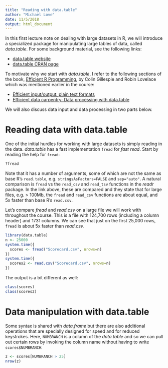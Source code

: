 ```yaml
---
title: "Reading with data.table"
author: "Michael Love"
date: 11/5/2018
output: html_document
---
```


In this first lecture note on dealing with large datasets in R, we
will introduce a specialized package for manipulating large tables of
data, called *data.table*. For some background material, see the
following links:

* [data.table website](https://github.com/Rdatatable/data.table/wiki)
* [data.table CRAN page](https://cran.r-project.org/web/packages/data.table/)

To motivate why we start with *data.table*, I refer to the following
sections of the book, 
[Efficient R Programming](https://csgillespie.github.io/efficientR), 
by Colin Gillespie and Robin Lovelace which was mentioned earlier in
the course:

* [Efficient input/output: plain text formats](https://csgillespie.github.io/efficientR/input-output.html#fread)
* [Efficient data carpentry: Data processing with data.table](https://csgillespie.github.io/efficientR/data-carpentry.html#data-processing-with-data.table)

We will also discuss data input and data processing in two parts
below.

# Reading data with data.table

One of the initial hurdles for working with large datasets is simply
reading in the data. *data.table* has a fast implementation `fread`
for *fast read*. Start by reading the help for `fread`:

```r
?fread
```

Note that it has a number of arguments, some of which are not the same
as base R's `read.table`, e.g. `stringsAsFactors=FALSE` and
`sep="auto"`. A natural comparison is `fread` vs the `read_csv` and
`read_tsv` functions in the *readr* package. In the link above, these
are compared and they state that for large files, e.g. > 100Mb, the
`fread` and `read_csv` functions are about equal, and 5x faster than
base R's `read.csv`.

Let's compare *fread* and *read.csv* on a large file we will work with
throughout the course. This is a file with 124,700 rows (including a
column header) and 1731 columns. We can see that just on the first
25,000 rows, `fread` is about 5x faster than *read.csv*.

```r
library(data.table)
n <- 25000
system.time({
  scores <- fread("Scorecard.csv", nrows=n)
})
system.time({
  scores2 <- read.csv("Scorecard.csv", nrows=n)
})
```

The output is a bit different as well:

```r
class(scores)
class(scores2)
```

# Data manipulation with data.table

Some syntax is shared with *data.frame* but there are also additional
operations that are specially designed for speed and for reduced
keystrokes. Here, `NUMBRANCH` is a column of the *data.table* and so
we can pull out certain rows by invoking the column name without
having to write `scores$NUMBRANCH`:

```r
z <- scores[NUMBRANCH > 25]
nrow(z)
```
